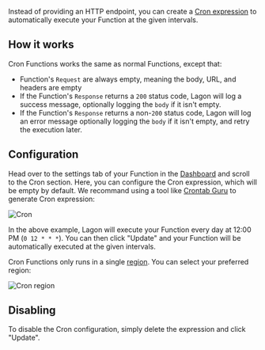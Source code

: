 Instead of providing an HTTP endpoint, you can create a [Cron expression](https://en.wikipedia.org/wiki/Cron) to automatically execute your Function at the given intervals.

## How it works

Cron Functions works the same as normal Functions, except that:

- Function's `Request` are always empty, meaning the body, URL, and headers are empty
- If the Function's `Response` returns a `200` status code, Lagon will log a success message, optionally logging the `body` if it isn't empty.
- If the Function's `Response` returns a non-`200` status code, Lagon will log an error message optionally logging the `body` if it isn't empty, and retry the execution later.

## Configuration

Head over to the settings tab of your Function in the [Dashboard](https://dash.lagon.app) and scroll to the Cron section. Here, you can configure the Cron expression, which will be empty by default. We recommand using a tool like [Crontab Guru](https://crontab.guru/) to generate Cron expression:

![Cron](/images/cron.png)

In the above example, Lagon will execute your Function every day at 12:00 PM (`0 12 * * *`). You can then click "Update" and your Function will be automatically executed at the given intervals.

Cron Functions only runs in a single [region](/cloud/regions). You can select your preferred region:

![Cron region](/images/cron-region.png)

## Disabling

To disable the Cron configuration, simply delete the expression and click "Update".
